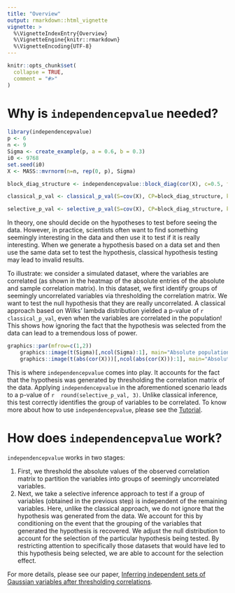 ```yaml
---
title: "Overview"
output: rmarkdown::html_vignette
vignette: >
  %\VignetteIndexEntry{Overview}
  %\VignetteEngine{knitr::rmarkdown}
  %\VignetteEncoding{UTF-8}
---
```


```r
knitr::opts_chunk$set(
  collapse = TRUE,
  comment = "#>"
)
```
# Why is `independencepvalue` needed?

```r
library(independencepvalue)
p <- 6
n <- 9
Sigma <- create_example(p, a = 0.6, b = 0.3)
i0 <- 9768
set.seed(i0)
X <- MASS::mvrnorm(n=n, rep(0, p), Sigma)
```

```r
block_diag_structure <- independencepvalue::block_diag(cor(X), c=0.5, fig=TRUE)
```

```r
classical_p_val <- classical_p_val(S=cov(X), CP=block_diag_structure, k=1, n=n, mc_iter=1000)
```

```r
selective_p_val <- selective_p_val(S=cov(X), CP=block_diag_structure, k=1, n=n, c=0.5, d0=5, mc_iter=1000)
```

In theory, one should decide on the hypotheses to test before seeing the data. However, in practice, scientists often want to find something seemingly interesting in the data and then use it to test if it is really interesting. When we generate a hypothesis based on a data set and then use the same data set to test the hypothesis, classical hypothesis testing may lead to invalid results.

To illustrate: we consider a simulated dataset, where the variables are correlated (as shown in the heatmap of the absolute entries of the absolute and sample correlation matrix). In this dataset, we first identify groups of seemingly uncorrelated variables via thresholding the correlation matrix. We want to test the null hypothesis that they are really uncorrelated. A classical approach based on Wilks' lambda distribution yielded a p-value of `r classical_p_val`, even when the variables are correlated in the population! This shows how ignoring the fact that the hypothesis was selected from the data can lead to a tremendous loss of power.

```r
graphics::par(mfrow=c(1,2))
    graphics::image(t(Sigma)[,ncol(Sigma):1], main="Absolute population correlation", col=rev(grDevices::heat.colors(10)), xaxt='n', yaxt='n')
    graphics::image(t(abs(cor(X)))[,ncol(abs(cor(X))):1], main="Absolute sample correlation", col=rev(grDevices::heat.colors(10)), xaxt='n', yaxt='n')
```

This is where `independencepvalue` comes into play. It accounts for the fact that the hypothesis was generated by thresholding the correlation matrix of the data. Applying `independencepvalue` in the aforementioned scenario leads to a p-value of `r 
round(selective_p_val, 3)`. Unlike classical inference, this test correctly identifies the group of variables to be correlated. To know more about how to use `independencepvalue`, please see the [Tutorial](Tutorial.Rmd). 

# How does `independencepvalue` work?
`independencepvalue` works in two stages:

 1. First, we threshold the absolute values of the observed correlation matrix to partition the variables into groups of seemingly uncorrelated variables. 
 2. Next, we take a selective inference approach to test if a group of variables (obtained in the previous step) is independent of the remaining variables. Here, unlike the classical approach, we do not ignore that the hypothesis was generated from the data. We account for this by conditioning on the event that the grouping of the variables that generated the hypothesis is recovered. We adjust the null distribution to account for the selection of the particular hypothesis being tested. By restricting attention to specifically those datasets that would have led to this hypothesis being selected, we are able to account for the selection effect.

For more details, please see our paper, [Inferring independent sets of Gaussian variables after thresholding correlations](XXXX.arxiv.org).



